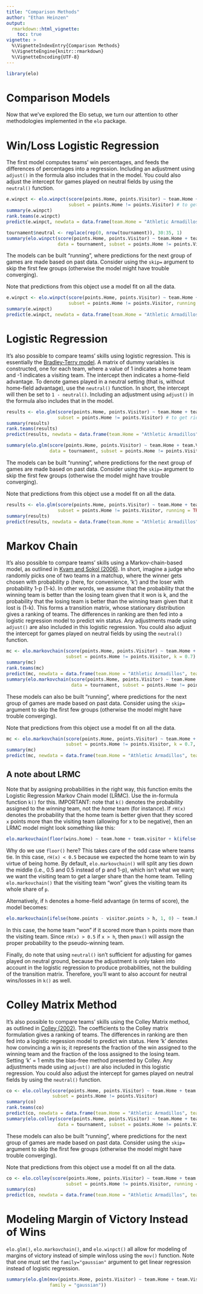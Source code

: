 ```yaml
---
title: "Comparison Methods"
author: "Ethan Heinzen"
output:
  rmarkdown::html_vignette:
    toc: true
vignette: >
  %\VignetteIndexEntry{Comparison Methods}
  %\VignetteEngine{knitr::rmarkdown}
  %\VignetteEncoding{UTF-8}
---
```


```r
library(elo)
```

# Comparison Models

Now that we've explored the Elo setup, we turn our attention to other methodologies implemented in the `elo` package.

# Win/Loss Logistic Regression

The first model computes teams' win percentages, and feeds the differences of percentages into a regression.
Including an adjustment using `adjust()` in the formula also includes that in the model.
You could also adjust the intercept for games played on neutral fields by using the `neutral()` function.

```r
e.winpct <- elo.winpct(score(points.Home, points.Visitor) ~ team.Home + team.Visitor + group(week), data = tournament,
                       subset = points.Home != points.Visitor) # to get rid of ties for now
summary(e.winpct)
rank.teams(e.winpct)
predict(e.winpct, newdata = data.frame(team.Home = "Athletic Armadillos", team.Visitor = "Blundering Baboons", stringsAsFactors = FALSE))

tournament$neutral <- replace(rep(0, nrow(tournament)), 30:35, 1)
summary(elo.winpct(score(points.Home, points.Visitor) ~ team.Home + team.Visitor + neutral(neutral) + group(week),
                   data = tournament, subset = points.Home != points.Visitor))
```

The models can be built "running", where predictions for the next group of games are made based on past data. Consider using the `skip=` argument
to skip the first few groups (otherwise the model might have trouble converging).

Note that predictions from this object use a model fit on all the data.

```r
e.winpct <- elo.winpct(score(points.Home, points.Visitor) ~ team.Home + team.Visitor + group(week), data = tournament,
                       subset = points.Home != points.Visitor, running = TRUE, skip = 5)
summary(e.winpct)
predict(e.winpct, newdata = data.frame(team.Home = "Athletic Armadillos", team.Visitor = "Blundering Baboons", stringsAsFactors = FALSE)) # the same thing
```

# Logistic Regression

It's also possible to compare teams' skills using logistic regression. This is essentially the [Bradley-Terry model](https://en.wikipedia.org/wiki/Bradley%E2%80%93Terry_model). A matrix of dummy variables is constructed, one for each team,
where a value of 1 indicates a home team and -1 indicates a visiting team. The intercept then indicates a home-field advantage.
To denote games played in a neutral setting (that is, without home-field advantage), use the `neutral()` function.
In short, the intercept will then be set to `1 - neutral()`.
Including an adjustment using `adjust()` in the formula also includes that in the model.

```r
results <- elo.glm(score(points.Home, points.Visitor) ~ team.Home + team.Visitor + group(week), data = tournament,
                   subset = points.Home != points.Visitor) # to get rid of ties for now
summary(results)
rank.teams(results)
predict(results, newdata = data.frame(team.Home = "Athletic Armadillos", team.Visitor = "Blundering Baboons", stringsAsFactors = FALSE))

summary(elo.glm(score(points.Home, points.Visitor) ~ team.Home + team.Visitor + neutral(neutral) + group(week),
                data = tournament, subset = points.Home != points.Visitor))
```

The models can be built "running", where predictions for the next group of games are made based on past data. Consider using the `skip=` argument
to skip the first few groups (otherwise the model might have trouble converging).

Note that predictions from this object use a model fit on all the data.

```r
results <- elo.glm(score(points.Home, points.Visitor) ~ team.Home + team.Visitor + group(week), data = tournament,
                   subset = points.Home != points.Visitor, running = TRUE, skip = 5)
summary(results)
predict(results, newdata = data.frame(team.Home = "Athletic Armadillos", team.Visitor = "Blundering Baboons", stringsAsFactors = FALSE)) # the same thing
```

# Markov Chain

It's also possible to compare teams' skills using a Markov-chain-based model, as outlined in
[Kvam and Sokol (2006)](https://scholarship.richmond.edu/cgi/viewcontent.cgi?article=1207&context=mathcs-faculty-publications).
In short, imagine a judge who randomly picks one of two teams in a matchup, where the winner gets chosen with
probability p (here, for convenience, 'k') and the loser with probability 1-p (1-k). In other words,
we assume that the probability that the winning team is better than the losing team given that it won is
k, and the probability that the losing team is better than the winning team given that it lost is (1-k).
This forms a transition matrix, whose stationary distribution gives a ranking of teams.
The differences in ranking are then fed into a logistic regression model to predict win status.
Any adjustments made using `adjust()` are also included in this logistic regression.
You could also adjust the intercept for games played on neutral fields by using the `neutral()` function.

```r
mc <- elo.markovchain(score(points.Home, points.Visitor) ~ team.Home + team.Visitor, data = tournament,
                      subset = points.Home != points.Visitor, k = 0.7)
summary(mc)
rank.teams(mc)
predict(mc, newdata = data.frame(team.Home = "Athletic Armadillos", team.Visitor = "Blundering Baboons", stringsAsFactors = FALSE))
summary(elo.markovchain(score(points.Home, points.Visitor) ~ team.Home + team.Visitor + neutral(neutral),
                        data = tournament, subset = points.Home != points.Visitor, k = 0.7))
```

These models can also be built "running", where predictions for the next group of games are made based on past data.
Consider using the `skip=` argument to skip the first few groups (otherwise the model might have trouble converging).

Note that predictions from this object use a model fit on all the data.

```r
mc <- elo.markovchain(score(points.Home, points.Visitor) ~ team.Home + team.Visitor + group(week), data = tournament,
                      subset = points.Home != points.Visitor, k = 0.7, running = TRUE, skip = 5)
summary(mc)
predict(mc, newdata = data.frame(team.Home = "Athletic Armadillos", team.Visitor = "Blundering Baboons", stringsAsFactors = FALSE)) # the same thing
```

## A note about LRMC

Note that by assigning probabilities in the right way, this function emits the Logistic Regression Markov Chain
model (LRMC). Use the in-formula function `k()` for this. IMPORTANT: note that `k()` denotes the probability
assigned to the *winning* team, not the *home* team (for instance). If `rH(x)` denotes the probability that
the home team is better given that they scored `x` points more than the visiting team (allowing for x to be negative),
then an LRMC model might look something like this:

```r
elo.markovchain(floor(wins.home) ~ team.home + team.visitor + k(ifelse(x > 0, rH(x), 1 - rH(x))))
```

Why do we use `floor()` here? This takes care of the odd case where teams tie. In this case, `rH(x) < 0.5` because
we expected the home team to win by virtue of being home. By default, `elo.markovchain()` will split any ties down
the middle (i.e., 0.5 and 0.5 instead of p and 1-p), which isn't what we want; we want the visiting team to get
a larger share than the home team. Telling `elo.markovchain()` that the visiting team "won" gives the visiting team
its whole share of `p`.

Alternatively, if `h` denotes a home-field advantage (in terms of score), the model becomes:

```r
elo.markovchain(ifelse(home.points - visitor.points > h, 1, 0) ~ team.home + team.visitor + k(pmax(rH(x), 1 - rH(x))))
```

In this case, the home team "won" if it scored more than `h` points more than the visiting team. Since
`rH(x) > 0.5` if `x > h`, then `pmax()` will assign the proper probability to the pseudo-winning team.

Finally, do note that using `neutral()` isn't sufficient for adjusting for games played on neutral ground,
because the adjustment is only taken into account in the logistic regression to produce probabilities, not
the building of the transition matrix. Therefore, you'll want to also account for neutral wins/losses in
`k()` as well.

# Colley Matrix Method

It's also possible to compare teams' skills using the Colley Matrix method, as outlined in
[Colley (2002)](https://www.colleyrankings.com/matrate.pdf).
The coefficients to the Colley matrix formulation gives a ranking of teams.
The differences in ranking are then fed into a logistic regession model to predict win status.
Here 'k' denotes how convincing a win is; it represents the fraction of the win assigned to the winning
team and the fraction of the loss assigned to the losing team. Setting 'k' = 1 emits the bias-free method
presented by Colley.
Any adjustments made using `adjust()` are also included in this logistic regression.
You could also adjust the intercept for games played on neutral fields by using the `neutral()` function.

```r
co <- elo.colley(score(points.Home, points.Visitor) ~ team.Home + team.Visitor, data = tournament,
                 subset = points.Home != points.Visitor)
summary(co)
rank.teams(co)
predict(co, newdata = data.frame(team.Home = "Athletic Armadillos", team.Visitor = "Blundering Baboons", stringsAsFactors = FALSE))
summary(elo.colley(score(points.Home, points.Visitor) ~ team.Home + team.Visitor + neutral(neutral),
                   data = tournament, subset = points.Home != points.Visitor))
```

These models can also be built "running", where predictions for the next group of games are made based on past data.
Consider using the `skip=` argument to skip the first few groups (otherwise the model might have trouble converging).

Note that predictions from this object use a model fit on all the data.

```r
co <- elo.colley(score(points.Home, points.Visitor) ~ team.Home + team.Visitor + group(week), data = tournament,
                      subset = points.Home != points.Visitor, running = TRUE, skip = 5)
summary(co)
predict(co, newdata = data.frame(team.Home = "Athletic Armadillos", team.Visitor = "Blundering Baboons", stringsAsFactors = FALSE)) # the same thing
```

# Modeling Margin of Victory Instead of Wins

`elo.glm()`, `elo.markovchain()`, and `elo.winpct()` all allow for modeling of margins of
victory instead of simple win/loss using the `mov()` function. Note that one must set the
`family="gaussian"` argument to get linear regression instead of logistic regression.

```r
summary(elo.glm(mov(points.Home, points.Visitor) ~ team.Home + team.Visitor, data = tournament,
                family = "gaussian"))
```
